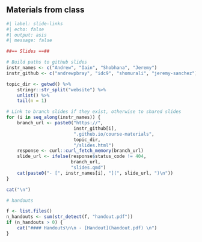 
## Materials from class

```r
#| label: slide-links
#| echo: false
#| output: asis
#| message: false

##== Slides ==##

# Build paths to github slides
instr_names <- c("Andrew", "Iain", "Shobhana", "Jeremy")
instr_github <- c("andrewpbray", "idc9", "shomurali", "jeremy-sanchez")

topic_dir <- getwd() %>%
    stringr::str_split("website") %>%
    unlist() %>%
    tail(n = 1)

# Link to branch slides if they exist, otherwise to shared slides
for (i in seq_along(instr_names)) {
    branch_url <- paste0("https://", 
                         instr_github[i],
                         ".github.io/course-materials", 
                         topic_dir, 
                         "/slides.html")
    response <- curl::curl_fetch_memory(branch_url)
    slide_url <- ifelse(response$status_code != 404,
                        branch_url,
                        "slides.qmd")
    cat(paste0("- [", instr_names[i], "](", slide_url, ")\n"))
}

cat("\n")

# handouts

f <- list.files()
n_handouts <- sum(str_detect(f, "handout.pdf"))
if (n_handouts > 0) {
    cat("#### Handouts\n\n - [Handout](handout.pdf) \n")
}
```